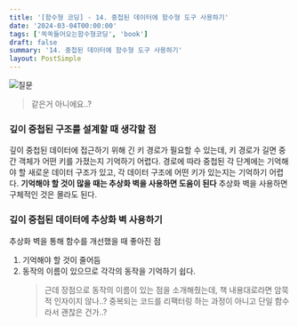 ```yaml
---
title: '[함수형 코딩] - 14. 중첩된 데이터에 함수형 도구 사용하기'
date: '2024-03-04T00:00:00'
tags: ['쏙쏙들어오는함수형코딩', 'book']
draft: false
summary: '14. 중첩된 데이터에 함수형 도구 사용하기'
layout: PostSimple
---
```


![질문](https://github.com/user-attachments/assets/4774dc2c-001d-4b60-8166-4c0e97229b24)

> 같은거 아니에요..?

### 깊이 중첩된 구조를 설계할 때 생각할 점

깊이 중첩된 데이터에 접근하기 위해 긴 키 경로가 필요할 수 있는데, 키 경로가 길면 중간 객체가 어떤 키를 가졌는지 기억하기 어렵다. 경로에 따라 중첩된 각 단계에는 기억해야 할 새로운 데이터 구조가 있고, 각 데이터 구조에 어떤 키가 있는지는 기억하기 어렵다.
**기억해야 할 것이 많을 때는 추상화 벽을 사용하면 도움이 된다**
추상화 벽을 사용하면 구체적인 것은 몰라도 된다.

### 깊이 중첩된 데이터에 추상화 벽 사용하기

추상화 벽을 통해 함수를 개선했을 때 좋아진 점

1. 기억해야 할 것이 줄어듬
2. 동작의 이름이 있으므로 각각의 동작을 기억하기 쉽다.
   > 근데 장점으로 동작의 이름이 있는 점을 소개해줬는데, 책 내용대로라면 암묵적 인자이지 않나..? 중복되는 코드를 리팩터링 하는 과정이 아니고 단일 함수라서 괜찮은 건가..?
